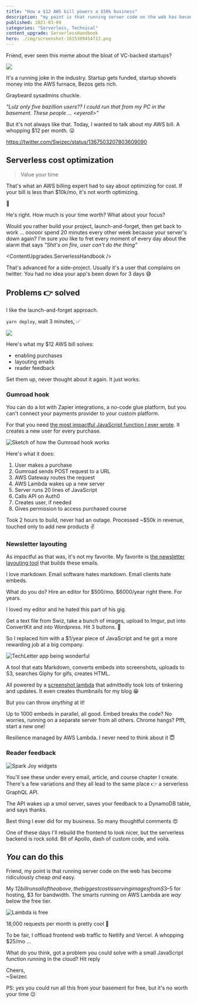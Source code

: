 ```yaml
---
title: "How a $12 AWS bill powers a $50k business"
description: "my point is that running server code on the web has become ridiculously cheap *and* easy"
published: 2021-03-09
categories: "Serverless, Technical"
content_upgrade: ServerlessHandbook
hero: ./img/screenshot-1615309454713.png
---
```



Friend, ever seen this meme about the bloat of VC-backed startups?

![](./img/SzYypgjpgchiaa3.jpeg)

It's a running joke in the industry. Startup gets funded, startup shovels money into the AWS furnace, Bezos gets rich.

Graybeard sysadmins chuckle.

_"Lulz only five bazillion users?? I could run that from my PC in the basement. These people ... &lt;eyeroll>"_

But it's not always like that. Today, I wanted to talk about _my_ AWS bill. A whopping $12 per month. 😛

https://twitter.com/Swizec/status/1367503207803609090

## Serverless cost optimization

> Value your time

That's what an AWS billing expert had to say about optimizing for cost. If your bill is less than $10k/mo, it's not worth optimizing.

🤯

He's right. How much is your time worth? What about your focus?

Would you rather build your project, launch-and-forget, then get back to work ... ooooor spend 20 minutes every other week because your server's down again? I'm sure _you_ like to fret every moment of every day about the alarm that says _"Shit's on fire, user can't do the thing"_

<ContentUpgrades.ServerlessHandbook />

That's advanced for a side-project. Usually it's a user that complains on twitter. You had no idea your app's been down for 3 days 😅

## Problems 👉 solved

I like the launch-and-forget approach.

`yarn deploy`, wait 3 minutes, ✅

![](giphy:perfection)

Here's what my $12 AWS bill solves:

- enabling purchases
- layouting emails
- reader feedback

Set them up, never thought about it again. It just works.

### Gumroad hook

You can do a lot with Zapier integrations, a no-code glue platform, but you can't connect your payments provider to your custom platform.

For that you need [the most impactful JavaScript function I ever wrote](https://swizec.com/blog/a-javascript-function-that-makes-dollar40000+year). It creates a new user for every purchase.

![Sketch of how the Gumroad hook works](./img/Sketch-of-how-the-Gumroad-hook-works077gb0.png)

Here's what it does:

1.  User makes a purchase
2.  Gumroad sends POST request to a URL
3.  AWS Gateway routes the request
4.  AWS Lambda wakes up a new server
5.  Server runs 20 lines of JavaScript
6.  Calls API on Auth0
7.  Creates user, if needed
8.  Gives permission to access purchased course

Took 2 hours to build, never had an outage. Processed ~$50k in revenue, touched only to add new products ✌️

### Newsletter layouting

As impactful as that was, it's not my favorite. My favorite is [the newsletter layouting tool](https://techletter.app) that builds these emails.

I love markdown. Email software hates markdown. Email clients hate embeds.

What do you do? Hire an editor for $500/mo. $6000/year right there. For years.

I loved my editor and he hated this part of his gig.

Get a text file from Swiz, take a bunch of images, upload to Imgur, put into ConvertKit and into Wordpress. Hit 3 buttons. 🤮

So I replaced him with a $1/year piece of JavaScript and he got a more rewarding job at a big company.

![TechLetter app being wonderful](./img/TechLetter-app-being-wonderfulh0djie.gif)

A tool that eats Markdown, converts embeds into screenshots, uploads to S3, searches Giphy for gifs, creates HTML.

All powered by a [screenshot lambda](https://github.com/Swizec/lambda-screenshot-as-a-service) that admittedly took lots of tinkering and updates. It even creates thumbnails for my blog 😁

But you can throw _anything_ at it!

Up to 1000 embeds in parallel, all good. Embed breaks the code? No worries, running on a separate server from all others. Chrome hangs? Pfft, start a new one!

Resilience managed by AWS Lambda. I never need to think about it 😇

### Reader feedback

![Spark Joy widgets](./img/Spark-Joy-widgetsfic4fd.png)

You'll see these under every email, article, and course chapter I create. There's a few variations and they all lead to the same place 👉 a serverless GraphQL API.

The API wakes up a smol server, saves your feedback to a DynamoDB table, and says thanks.

Best thing I ever did for my business. So many thoughtful comments 😍

One of these days I'll rebuild the frontend to look nicer, but the serverless backend is rock solid. Bit of Apollo, dash of custom code, and voila.

## _You_ can do this

Friend, my point is that running server code on the web has become ridiculously cheap _and_ easy.

My $12 bill runs all of the above, the biggest cost is serving images from S3 – $5 for hosting, $3 for bandwidth. The smarts running on AWS Lambda are _way_ below the free tier.

![Lambda is free](./img/Lambda-is-freedf7cb4.png)

18,000 requests per month is pretty cool 🚀

To be fair, I offload frontend web traffic to Netlify and Vercel. A whopping $25/mo ...

What do you think, got a problem you could solve with a small JavaScript function running in the cloud? Hit reply

Cheers,<br/>
~Swizec

PS: yes you could run all this from your basement for free, but it's no worth your time 😉
